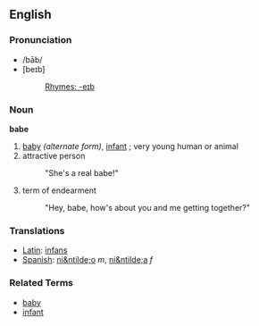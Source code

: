 ==English==
===Pronunciation===
*/bāb/
*[beɪb]
*:[[Rhymes:English:-eɪb|Rhymes: -eɪb]]
===Noun===
'''babe'''

# [[baby]] ''(alternate form)'', [[infant]] ; very young human or animal
# attractive person
#: "She's a real babe!"
# term of endearment
#: "Hey, babe, how's about you and me getting together?"

===Translations===
*[[Latin]]: [[infans]]
*[[Spanish]]: [[ni&ntilde;o]] ''m'', [[ni&ntilde;a]] ''f''

===Related Terms===
*[[baby]]
*[[infant]]
